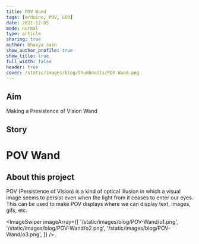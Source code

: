 ```yaml
---
title: POV Wand
tags: [arduino, POV, LED]
date: 2021-12-05
mode: normal
type: article
sharing: true
author: Bhavya Jain
show_author_profile: true
show_title: true
full_width: false
header: true
cover: /static/images/blog/thumbnails/POV Wand.png
---
```


## Aim

Making a Presistence of Vision Wand

## Story

# POV Wand

## About this project

POV (Persistence of Vision) is a kind of optical illusion in which a visual image seems to persist even when the light from it ceases to enter our eyes. This can be used to make POV displays where we can display text, images, gifs, etc.

<ImageSwiper
  imageArray={[
    '/static/images/blog/POV-Wand/o1.png',
    '/static/images/blog/POV-Wand/o2.png',
    '/static/images/blog/POV-Wand/o3.png',
  ]}
/>
